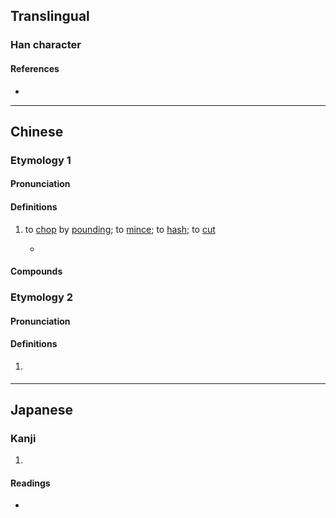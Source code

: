 {{also|刴}}
{{character info}}
==Translingual==

===Han character===
{{Han char|rn=18|rad=刀|as=06|sn=8|four=72900|canj=HDLN,XHDLN|ids=⿰朵刂}}

====References====
* {{Han ref|kx=0139.251|dj=0315.070|hdz=10338.020|uh=5241}}

----

==Chinese==
{{zh-forms|alt=刴,剢}}
===Etymology 1===
====Pronunciation====
{{zh-pron
|m=duò
|c=doek3-1,doek3,do2,do3
|h=pfs=to̍k
|md=
|mn=
|mn-t=dog4
|w=
|mc=y
|oc=y
|cat=v
}}

====Definitions====
{{zh-hanzi}}

# to [[chop]] by [[pound]]ing; to [[mince]]; to [[hash]]; to [[cut]]
#* {{RQ:zhx-teo:Fielde Dictionary|zhx-teo|{{l|zh||剁|tr=tok}}|581}}
#*: {{zh-x|伊 乞\給 眾人 剁 做 肉醬|tr=i1 keg4 zêng3 nang5 '''dog4''' zo3 nêg4 ziên3|he was '''hack'''ed into mince-meat by the populace|MN-T}}

====Compounds====
{{zh-der|剁碎|剁手|千刀萬剁|斬斬剁剁|殺剁}}

===Etymology 2===
====Pronunciation====
{{zh-pron
|mn=tok
|mn-t=dog4
|cat=v
}}

====Definitions====
{{zh-hanzi}}

# {{lb|zh|Hokkien|Teochew}} {{zh-alt-form|斫|to chop}}

----

==Japanese==

===Kanji===
{{ja-kanji|grade=|rs=刀06}}

# {{rfdef|ja|sort=刀06}}

====Readings====
* {{ja-readings|on=[[た]] (ta)|kun=[[きる]] (kiru)}}